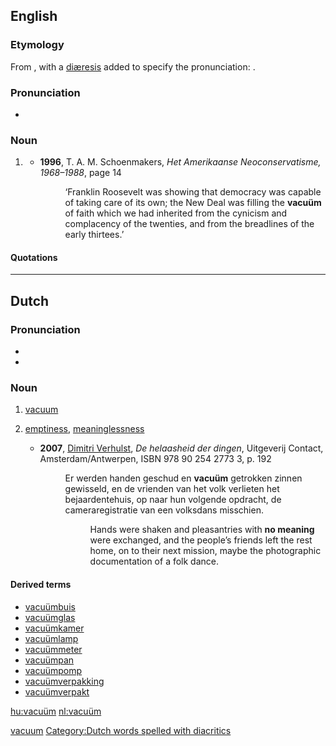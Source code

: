 {{also|vacuum}}

==English==

===Etymology===
From {{term|vacuum}}, with a [[diæresis]] added to specify the pronunciation: {{IPA|/ˈvæ.kjuˌʌm̩̩/}}.

===Pronunciation===
* {{IPA|/ˈvæ.kjuˌʌm̩̩/}}

===Noun===
{{en-noun|vacuä}}

# {{rare|Netherlands|lang=en}} {{alternative spelling of|vacuum#English|vacuum|lang=English}}
#* '''1996''', T. A. M. Schoenmakers, ''Het Amerikaanse Neoconservatisme, 1968–1988'', page 14
#*: ‘Franklin Roosevelt was showing that democracy was capable of taking care of its own; the New Deal was filling the '''vacuüm''' of faith which we had inherited from the cynicism and complacency of the twenties, and from the breadlines of the early thirtees.’

====Quotations====

{{seecites}}

[[Category:English words spelled with diacritics|vacuum]]

----

==Dutch==

{{rfe|lang=Dutch}}

===Pronunciation===
* {{IPA|/ˈva.ky.ym/|lang=nl}}
* {{hyphenation|va|cu|um}}

===Noun===
{{nl-noun2|n|stem=vacu|üms|pl2=a|ümpje}}

# [[vacuum]]
# {{figuratively}} [[emptiness]], [[meaninglessness]]
#* '''2007''', [[w:Dimitri Verhulst|Dimitri Verhulst]], ''De helaasheid der dingen'', Uitgeverij Contact, Amsterdam/Antwerpen, ISBN 978 90 254 2773 3, p. 192
#*: Er werden handen geschud en '''vacuüm''' getrokken zinnen gewisseld, en de vrienden van het volk verlieten het bejaardentehuis, op naar hun volgende opdracht, de cameraregistratie van een volksdans misschien.
#*:: Hands were shaken and pleasantries with '''no meaning''' were exchanged, and the people’s friends left the rest home, on to their next mission, maybe the photographic documentation of a folk dance.

====Derived terms====
* [[vacuümbuis]]
* [[vacuümglas]]
* [[vacuümkamer]]
* [[vacuümlamp]]
* [[vacuümmeter]]
* [[vacuümpan]]
* [[vacuümpomp]]
* [[vacuümverpakking]]
* [[vacuümverpakt]] 

[[Category:Dutch words spelled with diacritics]]

[[hu:vacuüm]]
[[nl:vacuüm]]